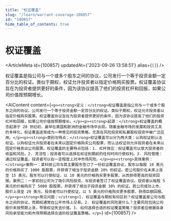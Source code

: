 ```yaml
---
title: "权证覆盖"
slug: "/learn/warrant-coverage-100857"
id: "100857"
hide_table_of_contents: true
---
```



# 权证覆盖

<ArticleMeta id={100857} updatedAt={'2023-09-26 13:58:51'} alias={`[]`} />
<div className='border-solid border-b border-t-0 my-4 border-[var(--ifm-color-gray-300)]' />

权证覆盖是指公司与一个或多个股东之间的协议，公司发行一个等于投资金额一定百分比的权证。类似于期权，权证允许投资者以指定价格购买股票。权证覆盖协议旨在为投资者提供更好的条件，因为该协议提高了他们的投资杠杆和回报，如果公司价值按预期增长。

<AIContent content={`<p><strong>定义：</strong>权证覆盖是指公司与一个或多个股东之间的协议，公司发行一个等于投资金额一定百分比的权证。类似于期权，权证允许投资者以指定价格购买股票。权证覆盖协议旨在为投资者提供更好的条件，因为该协议提高了他们的投资杠杆和回报，如果公司价值按预期增长。</p><p><strong>起源：</strong>权证覆盖的概念起源于 20 世纪初，最早在美国和欧洲的金融市场中出现。随着金融市场的发展和投资工具的多样化，权证覆盖逐渐成为一种常见的投资策略，尤其在风险投资和私募股权投资中被广泛应用。</p><p><strong>类别与特点：</strong>权证覆盖可以分为两大类：认购权证和认沽权证。认购权证允许投资者在未来以固定价格购买公司股票，而认沽权证则允许投资者在未来以固定价格卖出公司股票。权证覆盖的主要特点包括：1. 杠杆效应：权证覆盖可以放大投资者的收益和风险。2. 灵活性：投资者可以选择在权证到期前的任何时间行使权利。3. 风险管理：通过权证覆盖，投资者可以在一定程度上对冲市场风险。</p><p><strong>具体案例：</strong>案例一：某科技公司与其主要股东签订了一份权证覆盖协议，股东以每股 10 美元的价格购买了 1000 股股票，并获得了相当于投资金额 20% 的权证。若公司股价在未来上涨至 15 美元，股东可以行使权证，以 10 美元的价格购买更多股票，从而获得更高的投资回报。案例二：一家初创公司为了吸引风险投资，与投资者签订了权证覆盖协议。投资者以每股 5 美元的价格购买了 5000 股股票，并获得了相当于投资金额 30% 的权证。若公司成功上市，股价上涨至 20 美元，投资者可以行使权证，以 5 美元的价格购买更多股票，获得巨额回报。</p><p><strong>常见问题：</strong>1. 权证覆盖与期权有何区别？权证覆盖是公司与股东之间的协议，而期权通常在公开市场上交易。2. 权证覆盖的风险是什么？主要风险包括公司股价未按预期上涨，导致权证失去价值。3. 如何选择合适的权证覆盖策略？投资者应根据自身风险承受能力和市场预期选择合适的权证覆盖策略。</p>`} id={100857} />
